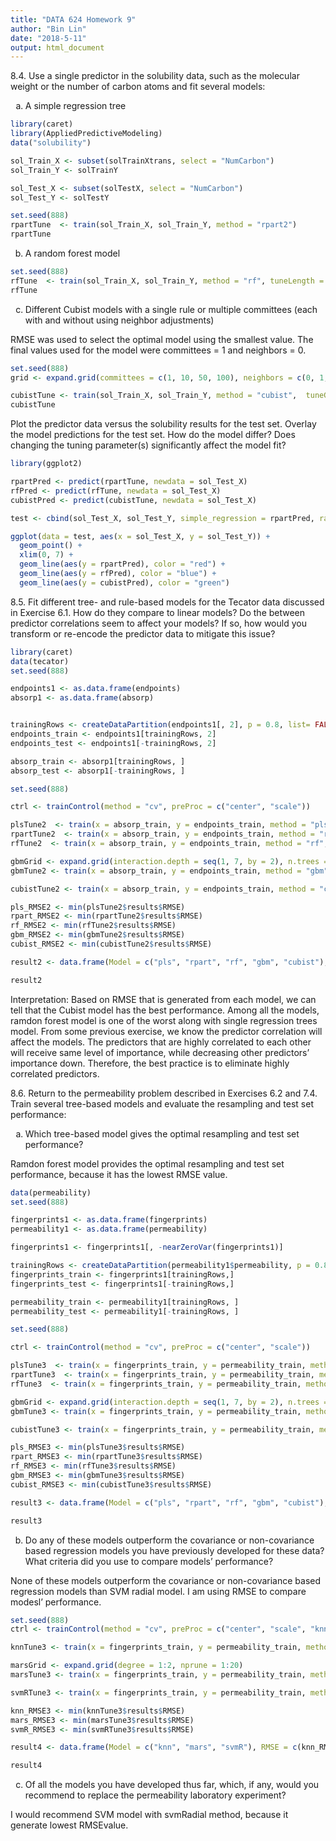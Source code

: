 ---
title: "DATA 624 Homework 9"
author: "Bin Lin"
date: "2018-5-11"
output: html_document
---

8.4. Use a single predictor in the solubility data, such as the molecular weight or the number of carbon atoms and fit several models:

(a) A simple regression tree
```{r}
library(caret)
library(AppliedPredictiveModeling)
data("solubility")

sol_Train_X <- subset(solTrainXtrans, select = "NumCarbon")
sol_Train_Y <- solTrainY

sol_Test_X <- subset(solTestX, select = "NumCarbon")
sol_Test_Y <- solTestY
```



```{r}
set.seed(888)
rpartTune  <- train(sol_Train_X, sol_Train_Y, method = "rpart2")
rpartTune
```



(b) A random forest model

```{r}
set.seed(888)
rfTune  <- train(sol_Train_X, sol_Train_Y, method = "rf", tuneLength = 1)
rfTune
```



(c) Different Cubist models with a single rule or multiple committees (each with and without using neighbor adjustments)

RMSE was used to select the optimal model using the smallest value. The final values used for the model were committees = 1 and neighbors = 0.
```{r}
set.seed(888)
grid <- expand.grid(committees = c(1, 10, 50, 100), neighbors = c(0, 1, 5, 9))

cubistTune <- train(sol_Train_X, sol_Train_Y, method = "cubist",  tuneGrid = grid)
cubistTune
```



Plot the predictor data versus the solubility results for the test set. Overlay the model predictions for the test set. How do the model differ? Does changing the tuning parameter(s) significantly affect the model fit?

```{r}
library(ggplot2)

rpartPred <- predict(rpartTune, newdata = sol_Test_X)
rfPred <- predict(rfTune, newdata = sol_Test_X)
cubistPred <- predict(cubistTune, newdata = sol_Test_X)

test <- cbind(sol_Test_X, sol_Test_Y, simple_regression = rpartPred, random_forest = rfPred, cubist = cubistPred)

ggplot(data = test, aes(x = sol_Test_X, y = sol_Test_Y)) + 
  geom_point() + 
  xlim(0, 7) +
  geom_line(aes(y = rpartPred), color = "red") +
  geom_line(aes(y = rfPred), color = "blue") +
  geom_line(aes(y = cubistPred), color = "green")
```


8.5. Fit different tree- and rule-based models for the Tecator data discussed in Exercise 6.1. How do they compare to linear models? Do the between predictor correlations seem to affect your models? If so, how would you transform or re-encode the predictor data to mitigate this issue?

```{r}
library(caret)
data(tecator)
set.seed(888)

endpoints1 <- as.data.frame(endpoints)
absorp1 <- as.data.frame(absorp)


trainingRows <- createDataPartition(endpoints1[, 2], p = 0.8, list= FALSE)
endpoints_train <- endpoints1[trainingRows, 2]
endpoints_test <- endpoints1[-trainingRows, 2]

absorp_train <- absorp1[trainingRows, ]
absorp_test <- absorp1[-trainingRows, ]
```

```{r}
set.seed(888)

ctrl <- trainControl(method = "cv", preProc = c("center", "scale"))

plsTune2  <- train(x = absorp_train, y = endpoints_train, method = "pls", trControl = ctrl)
rpartTune2  <- train(x = absorp_train, y = endpoints_train, method = "rpart2", trControl = ctrl)
rfTune2  <- train(x = absorp_train, y = endpoints_train, method = "rf", trControl = ctrl)

gbmGrid <- expand.grid(interaction.depth = seq(1, 7, by = 2), n.trees = seq(100, 1000, by = 50), shrinkage = c(0.01, 0.1), n.minobsinnode = 10)
gbmTune2 <- train(x = absorp_train, y = endpoints_train, method = "gbm", tuneGrid = gbmGrid, verbose = FALSE)

cubistTune2 <- train(x = absorp_train, y = endpoints_train, method = "cubist")
```

```{r}
pls_RMSE2 <- min(plsTune2$results$RMSE)
rpart_RMSE2 <- min(rpartTune2$results$RMSE)
rf_RMSE2 <- min(rfTune2$results$RMSE)
gbm_RMSE2 <- min(gbmTune2$results$RMSE)
cubist_RMSE2 <- min(cubistTune2$results$RMSE)

result2 <- data.frame(Model = c("pls", "rpart", "rf", "gbm", "cubist"), RMSE = c(pls_RMSE2, rpart_RMSE2, rf_RMSE2, gbm_RMSE2, cubist_RMSE2))

result2
```

Interpretation: Based on RMSE that is generated from each model, we can tell that the Cubist model has the best performance. Among all the models, ramdon forest model is one of the worst along with single regression trees model. From some previous exercise, we know the predictor correlation will affect the models. The predictors that are highly correlated to each other will receive same level of importance, while decreasing other predictors' importance down. Therefore, the best practice is to eliminate highly correlated predictors. 





8.6. Return to the permeability problem described in Exercises 6.2 and 7.4. Train several tree-based models and evaluate the resampling and test set performance:

(a) Which tree-based model gives the optimal resampling and test set performance?


Ramdon forest model provides the optimal resampling and test set performance, because it has the lowest RMSE value.


```{r}
data(permeability)
set.seed(888)

fingerprints1 <- as.data.frame(fingerprints)
permeability1 <- as.data.frame(permeability)

fingerprints1 <- fingerprints1[, -nearZeroVar(fingerprints1)]

trainingRows <- createDataPartition(permeability1$permeability, p = 0.8, list= FALSE)
fingerprints_train <- fingerprints1[trainingRows,]
fingerprints_test <- fingerprints1[-trainingRows,]

permeability_train <- permeability1[trainingRows, ]
permeability_test <- permeability1[-trainingRows, ]
```


```{r}
set.seed(888)

ctrl <- trainControl(method = "cv", preProc = c("center", "scale"))

plsTune3  <- train(x = fingerprints_train, y = permeability_train, method = "pls", trControl = ctrl)
rpartTune3  <- train(x = fingerprints_train, y = permeability_train, method = "rpart2", trControl = ctrl)
rfTune3  <- train(x = fingerprints_train, y = permeability_train, method = "rf", trControl = ctrl)

gbmGrid <- expand.grid(interaction.depth = seq(1, 7, by = 2), n.trees = seq(100, 1000, by = 50), shrinkage = c(0.01, 0.1), n.minobsinnode = 10)
gbmTune3 <- train(x = fingerprints_train, y = permeability_train, method = "gbm", tuneGrid = gbmGrid, verbose = FALSE)

cubistTune3 <- train(x = fingerprints_train, y = permeability_train, method = "cubist")
```

```{r}
pls_RMSE3 <- min(plsTune3$results$RMSE)
rpart_RMSE3 <- min(rpartTune3$results$RMSE)
rf_RMSE3 <- min(rfTune3$results$RMSE)
gbm_RMSE3 <- min(gbmTune3$results$RMSE)
cubist_RMSE3 <- min(cubistTune3$results$RMSE)

result3 <- data.frame(Model = c("pls", "rpart", "rf", "gbm", "cubist"), RMSE = c(pls_RMSE3, rpart_RMSE3, rf_RMSE3, gbm_RMSE3, cubist_RMSE3))

result3
```


(b) Do any of these models outperform the covariance or non-covariance based regression models you have previously developed for these data? What criteria did you use to compare models' performance?


None of these models outperform the covariance or non-covariance based regression models than SVM radial model. I am using RMSE to compare modesl' performance.

```{r}
set.seed(888)
ctrl <- trainControl(method = "cv", preProc = c("center", "scale", "knnImpute"))

knnTune3 <- train(x = fingerprints_train, y = permeability_train, method = "knn", tuneLength = 10)

marsGrid <- expand.grid(degree = 1:2, nprune = 1:20)
marsTune3 <- train(x = fingerprints_train, y = permeability_train, method = "earth", tuneGrid = marsGrid, trControl = ctrl)

svmRTune3 <- train(x = fingerprints_train, y = permeability_train, method = "svmRadial", tuneLength = 20, trControl = ctrl)

```



```{r}
knn_RMSE3 <- min(knnTune3$results$RMSE)
mars_RMSE3 <- min(marsTune3$results$RMSE)
svmR_RMSE3 <- min(svmRTune3$results$RMSE)

result4 <- data.frame(Model = c("knn", "mars", "svmR"), RMSE = c(knn_RMSE3, mars_RMSE3, svmR_RMSE3))

result4
```




(c) Of all the models you have developed thus far, which, if any, would you recommend to replace the permeability laboratory experiment?

I would recommend SVM model with svmRadial method, because it generate lowest RMSEvalue.

